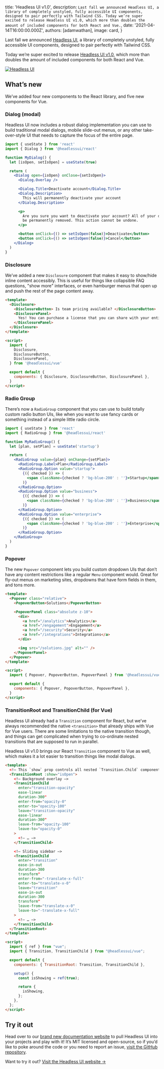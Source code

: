 
  title: 'Headless UI v1.0',
  description: `Last fall we announced Headless UI, a library of completely unstyled, fully accessible UI components, designed to pair perfectly with Tailwind CSS. Today we’re super excited to release Headless UI v1.0, which more than doubles the amount of included components for both React and Vue.`,
  date: '2021-04-14T16:00:00.000Z',
  authors: [adamwathan],
  image: card,
}

Last fall we announced [Headless UI](https://blog.tailwindcss.com/headless-ui-unstyled-accessible-ui-components), a library of completely unstyled, fully accessible UI components, designed to pair perfectly with Tailwind CSS.

Today we’re super excited to release [Headless UI v1.0](https://headlessui.dev), which more than doubles the amount of included components for both React and Vue.

<!--more-->

<a href="https://headlessui.dev">
  <img src={card} alt="Headless UI" />
</a>

## What’s new

We’ve added four new components to the React library, and five new components for Vue.

### Dialog (modal)

Headless UI now includes a robust dialog implementation you can use to build traditional modal dialogs, mobile slide-out menus, or any other take-over-style UI that needs to capture the focus of the entire page.

```jsx
import { useState } from 'react'
import { Dialog } from '@headlessui/react'

function MyDialog() {
  let [isOpen, setIsOpen] = useState(true)

  return (
    <Dialog open={isOpen} onClose={setIsOpen}>
      <Dialog.Overlay />

      <Dialog.Title>Deactivate account</Dialog.Title>
      <Dialog.Description>
        This will permanently deactivate your account
      </Dialog.Description>

      <p>
        Are you sure you want to deactivate your account? All of your data will
        be permanently removed. This action cannot be undone.
      </p>

      <button onClick={() => setIsOpen(false)}>Deactivate</button>
      <button onClick={() => setIsOpen(false)}>Cancel</button>
    </Dialog>
  )
}
```

### Disclosure

We’ve added a new `Disclosure` component that makes it easy to show/hide inline content accessibly. This is useful for things like collapsible FAQ questions, "show more" interfaces, or even hamburger menus that open up and push the rest of the page content away.

```html
<template>
  <Disclosure>
    <DisclosureButton> Is team pricing available? </DisclosureButton>
    <DisclosurePanel>
      Yes! You can purchase a license that you can share with your entire team.
    </DisclosurePanel>
  </Disclosure>
</template>

<script>
  import {
    Disclosure,
    DisclosureButton,
    DisclosurePanel,
  } from '@headlessui/vue'

  export default {
    components: { Disclosure, DisclosureButton, DisclosurePanel },
  }
</script>
```

### Radio Group

There’s now a `RadioGroup` component that you can use to build totally custom radio button UIs, like when you want to use fancy cards or something instead of a simple little radio circle.

```jsx
import { useState } from 'react'
import { RadioGroup } from '@headlessui/react'

function MyRadioGroup() {
  let [plan, setPlan] = useState('startup')

  return (
    <RadioGroup value={plan} onChange={setPlan}>
      <RadioGroup.Label>Plan</RadioGroup.Label>
      <RadioGroup.Option value="startup">
        {({ checked }) => (
          <span className={checked ? 'bg-blue-200' : ''}>Startup</span>
        )}
      </RadioGroup.Option>
      <RadioGroup.Option value="business">
        {({ checked }) => (
          <span className={checked ? 'bg-blue-200' : ''}>Business</span>
        )}
      </RadioGroup.Option>
      <RadioGroup.Option value="enterprise">
        {({ checked }) => (
          <span className={checked ? 'bg-blue-200' : ''}>Enterprise</span>
        )}
      </RadioGroup.Option>
    </RadioGroup>
  )
}
```

### Popover

The new `Popover` component lets you build custom dropdown UIs that don’t have any content restrictions like a regular `Menu` component would. Great for fly-out menus on marketing sites, dropdowns that have form fields in them, and tons more.

```html
<template>
  <Popover class="relative">
    <PopoverButton>Solutions</PopoverButton>

    <PopoverPanel class="absolute z-10">
      <div>
        <a href="/analytics">Analytics</a>
        <a href="/engagement">Engagement</a>
        <a href="/security">Security</a>
        <a href="/integrations">Integrations</a>
      </div>

      <img src="/solutions.jpg" alt="" />
    </PopoverPanel>
  </Popover>
</template>

<script>
  import { Popover, PopoverButton, PopoverPanel } from '@headlessui/vue'

  export default {
    components: { Popover, PopoverButton, PopoverPanel },
  }
</script>
```

### TransitionRoot and TransitionChild (for Vue)

Headless UI already had a `Transition` component for React, but we’ve always recommended the native `<transition>` that already ships with Vue for Vue users. There are some limitations to the native transition though, and things can get complicated when trying to co-ordinate nested transitions that are supposed to run in parallel.

Headless UI v1.0 brings our React `Transition` component to Vue as well, which makes it a lot easier to transition things like modal dialogs.

```html
<template>
  <!— This `show` prop controls all nested `Transition.Child` components. —>
  <TransitionRoot :show="isOpen">
    <!— Background overlay —>
    <TransitionChild
      enter="transition-opacity"
      ease-linear
      duration-300"
      enter-from="opacity-0"
      enter-to="opacity-100"
      leave="transition-opacity"
      ease-linear
      duration-300"
      leave-from="opacity-100"
      leave-to="opacity-0"
    >
      <!— … —>
    </TransitionChild>

    <!— Sliding sidebar —>
    <TransitionChild
      enter="transition"
      ease-in-out
      duration-300
      transform"
      enter-from="-translate-x-full"
      enter-to="translate-x-0"
      leave="transition"
      ease-in-out
      duration-300
      transform"
      leave-from="translate-x-0"
      leave-to="-translate-x-full"
    >
      <!— … —>
    </TransitionChild>
  </TransitionRoot>
</template>

<script>
  import { ref } from "vue";
  import { Transition, TransitionChild } from "@headlessui/vue";

  export default {
    components: { TransitionRoot: Transition, TransitionChild },

    setup() {
      const isShowing = ref(true);

      return {
        isShowing,
      };
    },
  };
</script>
```

## Try it out

Head over to our [brand new documentation website](https://headlessui.dev) to pull Headless UI into your projects and play with it! It’s MIT licensed and open-source, so if you’d like to poke around the code or you need to report an issue, [visit the GitHub repository](https://github.com/tailwindlabs/headlessui).

Want to try it out? <a href="https://headlessui.dev">Visit the Headless UI website →</a>
